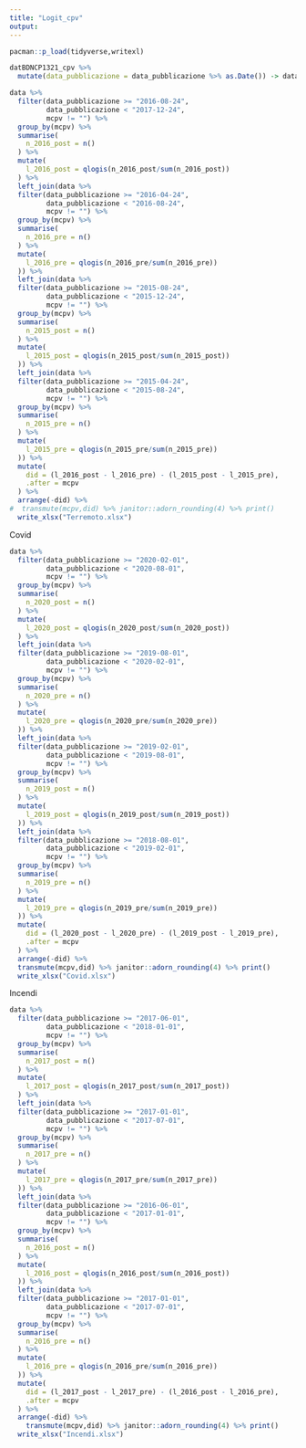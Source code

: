```yaml
---
title: "Logit_cpv"
output:
---
```


```r
pacman::p_load(tidyverse,writexl)
```

```r
datBDNCP1321_cpv %>%
  mutate(data_pubblicazione = data_pubblicazione %>% as.Date()) -> data
```


```r
data %>%
  filter(data_pubblicazione >= "2016-08-24",
         data_pubblicazione < "2017-12-24",
         mcpv != "") %>%
  group_by(mcpv) %>%
  summarise(
    n_2016_post = n()
  ) %>%
  mutate(
    l_2016_post = qlogis(n_2016_post/sum(n_2016_post))
  ) %>%
  left_join(data %>%
  filter(data_pubblicazione >= "2016-04-24",
         data_pubblicazione < "2016-08-24",
         mcpv != "") %>%
  group_by(mcpv) %>%
  summarise(
    n_2016_pre = n()
  ) %>%
  mutate(
    l_2016_pre = qlogis(n_2016_pre/sum(n_2016_pre))
  )) %>%
  left_join(data %>%
  filter(data_pubblicazione >= "2015-08-24",
         data_pubblicazione < "2015-12-24",
         mcpv != "") %>%
  group_by(mcpv) %>%
  summarise(
    n_2015_post = n()
  ) %>%
  mutate(
    l_2015_post = qlogis(n_2015_post/sum(n_2015_post))
  )) %>%
  left_join(data %>%
  filter(data_pubblicazione >= "2015-04-24",
         data_pubblicazione < "2015-08-24",
         mcpv != "") %>%
  group_by(mcpv) %>%
  summarise(
    n_2015_pre = n()
  ) %>%
  mutate(
    l_2015_pre = qlogis(n_2015_pre/sum(n_2015_pre))
  )) %>%
  mutate(
    did = (l_2016_post - l_2016_pre) - (l_2015_post - l_2015_pre),
    .after = mcpv
  ) %>%
  arrange(-did) %>%
#  transmute(mcpv,did) %>% janitor::adorn_rounding(4) %>% print()
  write_xlsx("Terremoto.xlsx")
```

Covid
         
```r
data %>%
  filter(data_pubblicazione >= "2020-02-01",
         data_pubblicazione < "2020-08-01",
         mcpv != "") %>%
  group_by(mcpv) %>%
  summarise(
    n_2020_post = n()
  ) %>%
  mutate(
    l_2020_post = qlogis(n_2020_post/sum(n_2020_post))
  ) %>%
  left_join(data %>%
  filter(data_pubblicazione >= "2019-08-01",
         data_pubblicazione < "2020-02-01",
         mcpv != "") %>%
  group_by(mcpv) %>%
  summarise(
    n_2020_pre = n()
  ) %>%
  mutate(
    l_2020_pre = qlogis(n_2020_pre/sum(n_2020_pre))
  )) %>%
  left_join(data %>%
  filter(data_pubblicazione >= "2019-02-01",
         data_pubblicazione < "2019-08-01",
         mcpv != "") %>%
  group_by(mcpv) %>%
  summarise(
    n_2019_post = n()
  ) %>%
  mutate(
    l_2019_post = qlogis(n_2019_post/sum(n_2019_post))
  )) %>%
  left_join(data %>%
  filter(data_pubblicazione >= "2018-08-01",
         data_pubblicazione < "2019-02-01",
         mcpv != "") %>%
  group_by(mcpv) %>%
  summarise(
    n_2019_pre = n()
  ) %>%
  mutate(
    l_2019_pre = qlogis(n_2019_pre/sum(n_2019_pre))
  )) %>%
  mutate(
    did = (l_2020_post - l_2020_pre) - (l_2019_post - l_2019_pre),
    .after = mcpv
  ) %>%
  arrange(-did) %>%
  transmute(mcpv,did) %>% janitor::adorn_rounding(4) %>% print()
  write_xlsx("Covid.xlsx")
```


Incendi

```r
data %>%
  filter(data_pubblicazione >= "2017-06-01",
         data_pubblicazione < "2018-01-01",
         mcpv != "") %>%
  group_by(mcpv) %>%
  summarise(
    n_2017_post = n()
  ) %>%
  mutate(
    l_2017_post = qlogis(n_2017_post/sum(n_2017_post))
  ) %>%
  left_join(data %>%
  filter(data_pubblicazione >= "2017-01-01",
         data_pubblicazione < "2017-07-01",
         mcpv != "") %>%
  group_by(mcpv) %>%
  summarise(
    n_2017_pre = n()
  ) %>%
  mutate(
    l_2017_pre = qlogis(n_2017_pre/sum(n_2017_pre))
  )) %>%
  left_join(data %>%
  filter(data_pubblicazione >= "2016-06-01",
         data_pubblicazione < "2017-01-01",
         mcpv != "") %>%
  group_by(mcpv) %>%
  summarise(
    n_2016_post = n()
  ) %>%
  mutate(
    l_2016_post = qlogis(n_2016_post/sum(n_2016_post))
  )) %>%
  left_join(data %>%
  filter(data_pubblicazione >= "2017-01-01",
         data_pubblicazione < "2017-07-01",
         mcpv != "") %>%
  group_by(mcpv) %>%
  summarise(
    n_2016_pre = n()
  ) %>%
  mutate(
    l_2016_pre = qlogis(n_2016_pre/sum(n_2016_pre))
  )) %>%
  mutate(
    did = (l_2017_post - l_2017_pre) - (l_2016_post - l_2016_pre),
    .after = mcpv
  ) %>%
  arrange(-did) %>%
    transmute(mcpv,did) %>% janitor::adorn_rounding(4) %>% print()
  write_xlsx("Incendi.xlsx")
```

